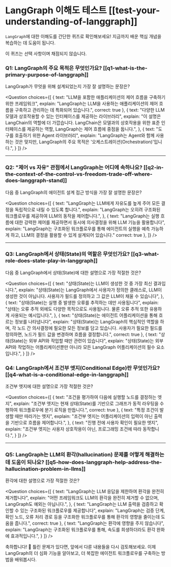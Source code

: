 # LangGraph 이해도 테스트 [[test-your-understanding-of-langgraph]]

`LangGraph`에 대한 이해도를 간단한 퀴즈로 확인해보세요! 지금까지 배운 핵심 개념을 복습하는 데 도움이 됩니다.

이 퀴즈는 선택 사항이며 채점되지 않습니다.

### Q1: LangGraph의 주요 목적은 무엇인가요? [[q1-what-is-the-primary-purpose-of-langgraph]]
LangGraph가 무엇을 위해 설계되었는지 가장 잘 설명하는 문장은?

<Question
choices={[
  {
    text: "LLM을 포함한 애플리케이션의 제어 흐름을 구축하기 위한 프레임워크",
    explain: "LangGraph는 LLM을 사용하는 애플리케이션의 제어 흐름을 구축하고 관리하는 데 특화되어 있습니다.",
    correct: true
  },
  {
    text: "다양한 LLM 모델과 상호작용할 수 있는 인터페이스를 제공하는 라이브러리",
    explain: "이 설명은 LangChain의 역할에 더 가깝습니다. LangChain은 모델과의 상호작용을 위한 표준 인터페이스를 제공하는 역할, LangGraph는 제어 흐름에 중점을 둡니다.",
  },
  {
    text: "도구를 호출하기 위한 Agent 라이브러리",
    explain: "LangGraph는 Agent와 함께 사용하는 것은 맞지만, LangGraph의 주요 목적은 '오케스트레이션(Orchestration)'입니다.",
  }
]}
/>

---

### Q2: "제어 vs 자유" 관점에서 LangGraph는 어디에 속하나요? [[q2-in-the-context-of-the-control-vs-freedom-trade-off-where-does-langgraph-stand]]
다음 중 LangGraph의 에이전트 설계 접근 방식을 가장 잘 설명한 문장은?

<Question
choices={[
  {
    text: "LangGraph는 LLM에게 자유도를 높게 주어 모든 결정을 독립적으로 내릴 수 있도록 합니다.",
    explain: "LangGraph는 오히려 구조화된 워크플로우를 제공하여 LLM의 동작을 제어합니다.",
  },
  {
    text: "LangGraph는 실행 흐름에 대한 강력한 제어를 제공하면서 동시에 의사결정을 위해 LLM 기능을 활용합니다",
    explain: "LangGraph는 구조화된 워크플로우를 통해 에이전트의 실행을 예측 가능하게 하고, LLM의 결정을 활용할 수 있게 설계되어 있습니다."
    correct: true
  },
]}
/>

---

### Q3: LangGraph에서 상태(State)의 역할은 무엇인가요? [[q3-what-role-does-state-play-in-langgraph]]
다음 중 LangGraph에서 상태(State)에 대한 설명으로 가장 적절한 것은?

<Question
choices={[
  {
    text: "상태(State)는 LLM이 생성한 것 중 가장 최신 결과입니다.",
    explain: "상태(State)는 LangGraph에서 사용자가 정의한 클래스로, LLM이 생성한 것이 아닙니다. 사용자가 필드를 정의하고 그 값은 LLM이 채울 수 있습니다",
  },
  {
    text: "상태(State)는 실행 중 발생한 오류를 추적하는 데만 사용됩니다",
    explain: "상태는 오류 추적 외에도 다양한 목적으로도 사용됩니다. 물론 오류 추적 또한 유용하게 사용되는 예시입니다.",
  },
  {
    text: "상태(State)는 에이전트 어플리케이션을 통해 흐르는 정보를 나타냅니다",
    explain: "상태(State)는 LangGraph의 핵심적인 역할을 하며, 각 노드 간 의사결정에 필요한 모든 정보를 담고 있습니다. 사용자가 필요한 필드를 정의하면, 노드가 필드 값을 변경하며 흐름을 결정합니다.",
    correct: true
  },
  {
    text: "상태(State)는 외부 API와 작업할 때만 관련이 있습니다",
    explain: "상태(State)는 외부 API와 작업하는 어플리케이션뿐만 아니라 모든 LangGraph 어플리케이션의 필수 요소입니다.",
  }
]}
/>

### Q4: LangGraph에서 조건부 엣지(Conditional Edge)란 무엇인가요? [[q4-what-is-a-conditional-edge-in-langgraph]]
조건부 엣지에 대한 설명으로 가장 적절한 것은?

<Question
choices={[
    {
    text: "조건을 평가하여 다음에 실행할 노드를 결정하는 엣지",
    explain: "조건부 엣지는 현재 상태(State)를 기반으로 그래프가 동적 라우팅을 수행하여 워크플로우에 분기 로직을 만듭니다.",
    correct: true
  },
  {
    text: "특정 조건이 발생할 때만 따라가는 엣지",
    explain: "조건부 엣지는 어플리케이션의 입력이 아닌 출력을 기반으로 흐름을 제어합니다.",
  },
  {
    text: "진행 전에 사용자 확인이 필요한 엣지",
    explain: "조건부 엣지는 사용자 상호작용이 아닌, 프로그래밍 조건에 따라 동작합니다.",
  }
]}
/>

---

### Q5: LangGraph는 LLM의 환각(hallucination) 문제를 어떻게 해결하는 데 도움이 되나요? [[q5-how-does-langgraph-help-address-the-hallucination-problem-in-llms]]
환각에 대한 설명으로 가장 적절한 것은?

<Question
choices={[
  {
    text: "LangGraph는 LLM 응답을 제한하여 환각을 완전히 제거합니다",
    explain: "어떤 프레임워크도 LLM의 환각을 완전히 제거할 수 없으며, LangGraph도 예외는 아닙니다.",
  },
  {
    text: "LangGraph는 LLM 출력을 검증하고 확인할 수 있는 구조화된 워크플로우를 제공합니다",
    explain: "LangGraph는 검증 단계, 확인 노드, 오류 처리 경로 등을 구조화한 워크플로우를 통해 환각의 영향을 줄이는데 도움을 줍니다.",
    correct: true
  },
  {
    text: "LangGraph는 환각에 영향을 주지 않습니다",
    explain: "LangGraph는 구조화된 워크플로우를 통해, 속도를 희생하더라도 환각 완화에 효과적입니다.",
  }
]}
/>

축하합니다! 🎉 틀린 문제가 있다면, 앞에서 다룬 내용들을 다시 검토해보세요. 이제 LangGraph의 더 심화 기능을 알아보고, 더 복잡한 에이전트 워크플로우를 구축하는 방법을 배워봅시다.

